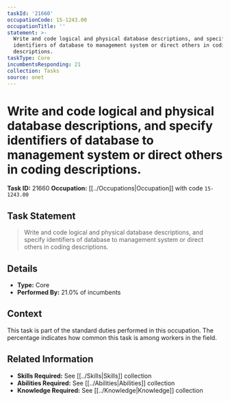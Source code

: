 ```yaml
---
taskId: '21660'
occupationCode: 15-1243.00
occupationTitle: ''
statement: >-
  Write and code logical and physical database descriptions, and specify
  identifiers of database to management system or direct others in coding
  descriptions.
taskType: Core
incumbentsResponding: 21
collection: Tasks
source: onet
---
```

# Write and code logical and physical database descriptions, and specify identifiers of database to management system or direct others in coding descriptions.

**Task ID:** 21660
**Occupation:** [[../Occupations|Occupation]] with code `15-1243.00`

## Task Statement

> Write and code logical and physical database descriptions, and specify identifiers of database to management system or direct others in coding descriptions.

## Details

- **Type:** Core
- **Performed By:** 21.0% of incumbents

## Context

This task is part of the standard duties performed in this occupation. The percentage indicates how common this task is among workers in the field.

## Related Information

- **Skills Required:** See [[../Skills|Skills]] collection
- **Abilities Required:** See [[../Abilities|Abilities]] collection
- **Knowledge Required:** See [[../Knowledge|Knowledge]] collection
